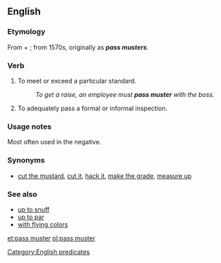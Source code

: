 ==English==

===Etymology===
From {{term|pass||to undergo successfully|lang=en}} + {{term|muster||military assemblage or review|lang=en}}; from 1570s, originally as '''''pass musters'''''.

===Verb===
{{en-verb|head=[[pass]] [[muster]]|passes muster|passing muster|passed muster}}

# {{idiomatic}} To meet or exceed a particular standard.
#: ''To get a raise, an employee must '''pass muster''' with the boss.''
# {{idiomatic}} To adequately pass a formal or informal inspection.

===Usage notes===
Most often used in the negative.

===Synonyms===
* {{sense|to meet or exceed a standard}} [[cut the mustard]], [[cut it]], [[hack it]], [[make the grade]], [[measure up]]

===See also===
* [[up to snuff]]
* [[up to par]]
* [[with flying colors]]

[[Category:English predicates]]
[[et:pass muster]]
[[pl:pass muster]]